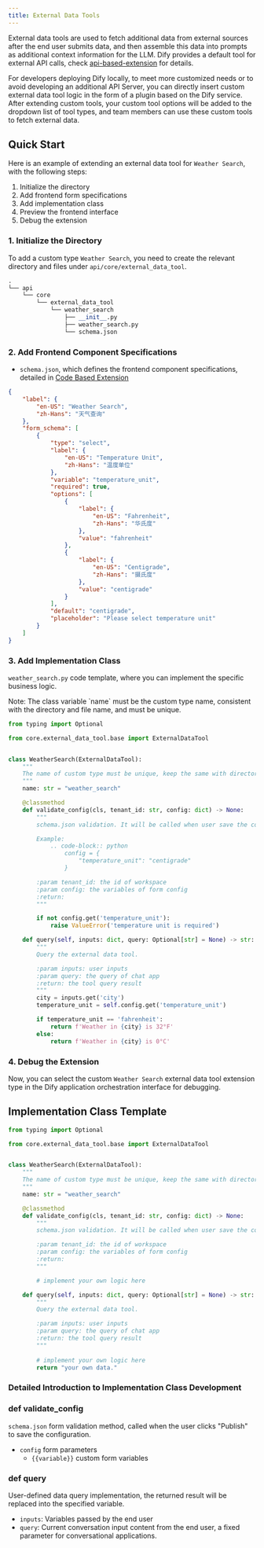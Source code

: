 ```yaml
---
title: External Data Tools
---
```



External data tools are used to fetch additional data from external sources after the end user submits data, and then assemble this data into prompts as additional context information for the LLM. Dify provides a default tool for external API calls, check [api-based-extension](/en/guides/extension/api-based-extension) for details.

For developers deploying Dify locally, to meet more customized needs or to avoid developing an additional API Server, you can directly insert custom external data tool logic in the form of a plugin based on the Dify service. After extending custom tools, your custom tool options will be added to the dropdown list of tool types, and team members can use these custom tools to fetch external data.

## Quick Start

Here is an example of extending an external data tool for `Weather Search`, with the following steps:

1. Initialize the directory
2. Add frontend form specifications
3. Add implementation class
4. Preview the frontend interface
5. Debug the extension

### 1. **Initialize the Directory**

To add a custom type `Weather Search`, you need to create the relevant directory and files under `api/core/external_data_tool`.

```python
.
└── api
    └── core
        └── external_data_tool
            └── weather_search
                ├── __init__.py
                ├── weather_search.py
                └── schema.json
```

### 2. **Add Frontend Component Specifications**

* `schema.json`, which defines the frontend component specifications, detailed in [Code Based Extension](.)

```json
{
    "label": {
        "en-US": "Weather Search",
        "zh-Hans": "天气查询"
    },
    "form_schema": [
        {
            "type": "select",
            "label": {
                "en-US": "Temperature Unit",
                "zh-Hans": "温度单位"
            },
            "variable": "temperature_unit",
            "required": true,
            "options": [
                {
                    "label": {
                        "en-US": "Fahrenheit",
                        "zh-Hans": "华氏度"
                    },
                    "value": "fahrenheit"
                },
                {
                    "label": {
                        "en-US": "Centigrade",
                        "zh-Hans": "摄氏度"
                    },
                    "value": "centigrade"
                }
            ],
            "default": "centigrade",
            "placeholder": "Please select temperature unit"
        }
    ]
}
```

### 3. Add Implementation Class

`weather_search.py` code template, where you can implement the specific business logic.

<Warning>
Note: The class variable `name` must be the custom type name, consistent with the directory and file name, and must be unique.
</Warning>

```python
from typing import Optional

from core.external_data_tool.base import ExternalDataTool


class WeatherSearch(ExternalDataTool):
    """
    The name of custom type must be unique, keep the same with directory and file name.
    """
    name: str = "weather_search"

    @classmethod
    def validate_config(cls, tenant_id: str, config: dict) -> None:
        """
        schema.json validation. It will be called when user save the config.

        Example:
            .. code-block:: python
                config = {
                    "temperature_unit": "centigrade"
                }

        :param tenant_id: the id of workspace
        :param config: the variables of form config
        :return:
        """

        if not config.get('temperature_unit'):
            raise ValueError('temperature unit is required')

    def query(self, inputs: dict, query: Optional[str] = None) -> str:
        """
        Query the external data tool.

        :param inputs: user inputs
        :param query: the query of chat app
        :return: the tool query result
        """
        city = inputs.get('city')
        temperature_unit = self.config.get('temperature_unit')

        if temperature_unit == 'fahrenheit':
            return f'Weather in {city} is 32°F'
        else:
            return f'Weather in {city} is 0°C'
```

<!-- ### 4. **Preview the Frontend Interface**

Follow the above steps and run the service to see the newly added custom type. -->

<!-- ![](todo) -->

### 4. **Debug the Extension**

Now, you can select the custom `Weather Search` external data tool extension type in the Dify application orchestration interface for debugging.

## Implementation Class Template

```python
from typing import Optional

from core.external_data_tool.base import ExternalDataTool


class WeatherSearch(ExternalDataTool):
    """
    The name of custom type must be unique, keep the same with directory and file name.
    """
    name: str = "weather_search"

    @classmethod
    def validate_config(cls, tenant_id: str, config: dict) -> None:
        """
        schema.json validation. It will be called when user save the config.

        :param tenant_id: the id of workspace
        :param config: the variables of form config
        :return:
        """

        # implement your own logic here

    def query(self, inputs: dict, query: Optional[str] = None) -> str:
        """
        Query the external data tool.

        :param inputs: user inputs
        :param query: the query of chat app
        :return: the tool query result
        """
       
        # implement your own logic here
        return "your own data."
```

### Detailed Introduction to Implementation Class Development

### def validate_config

`schema.json` form validation method, called when the user clicks "Publish" to save the configuration.

* `config` form parameters
  * `{{variable}}` custom form variables

### def query

User-defined data query implementation, the returned result will be replaced into the specified variable.

* `inputs`: Variables passed by the end user
* `query`: Current conversation input content from the end user, a fixed parameter for conversational applications.
